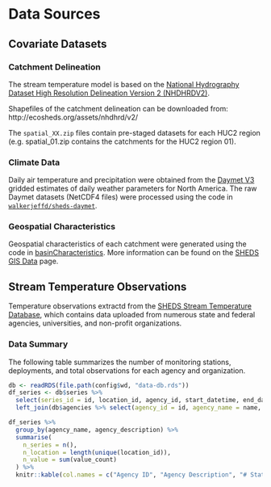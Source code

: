 # Data Sources {#data-sources}

## Covariate Datasets

### Catchment Delineation

The stream temperature model is based on the [National Hydrography Dataset High Resolution Delineation Version 2 (NHDHRDV2)](http://conte-ecology.github.io/shedsGisData/).

Shapefiles of the catchment delineation can be downloaded from: http://ecosheds.org/assets/nhdhrd/v2/

The `spatial_XX.zip` files contain pre-staged datasets for each HUC2 region (e.g. spatial_01.zip contains the catchments for the HUC2 region 01).

### Climate Data

Daily air temperature and precipitation were obtained from the [Daymet V3](https://daymet.ornl.gov/) gridded estimates of daily weather parameters for North America. The raw Daymet datasets (NetCDF4 files) were processed using the code in [`walkerjeffd/sheds-daymet`](https://github.com/walkerjeffd/sheds-daymet).

### Geospatial Characteristics

Geospatial characteristics of each catchment were generated using the code in [basinCharacteristics](https://github.com/Conte-Ecology/shedsGisData/tree/master/basinCharacteristics). More information can be found on the [SHEDS GIS Data](http://conte-ecology.github.io/shedsGisData/) page.

## Stream Temperature Observations

Temperature observations extractd from the [SHEDS Stream Temperature Database](http://db.ecosheds.org), which contains data uploaded from numerous state and federal agencies, universities, and non-profit organizations.

### Data Summary

The following table summarizes the number of monitoring stations, deployments, and total observations for each agency and organization.

```r
db <- readRDS(file.path(config$wd, "data-db.rds"))
df_series <- db$series %>% 
  select(series_id = id, location_id, agency_id, start_datetime, end_datetime, value_count) %>% 
  left_join(db$agencies %>% select(agency_id = id, agency_name = name, agency_description = description), by = c("agency_id"))
```

```r
df_series %>% 
  group_by(agency_name, agency_description) %>% 
  summarise(
    n_series = n(),
    n_location = length(unique(location_id)),
    n_value = sum(value_count)
  ) %>% 
  knitr::kable(col.names = c("Agency ID", "Agency Description", "# Stations", "# Deployments", "# Observations"), format.args = list(big.mark = ","))
```


